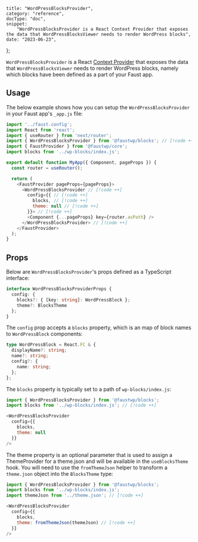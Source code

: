 	title: "WordPressBlocksProvider",
	category: "reference",
	docType: "doc",
	snippet:
		"WordPressBlocksProvider is a React Context Provider that exposes the data that WordPressBlocksViewer needs to render WordPress blocks",
	date: "2023-06-23",
};

`WordPressBlocksProvider` is a React [Context Provider](https://react.dev/reference/react/createContext#provider) that exposes the data that `WordPressBlocksViewer` needs to render WordPress blocks, namely which blocks have been defined as a part of your Faust app.

## Usage

The below example shows how you can setup the `WordPressBlocksProvider` in your Faust app's `_app.js` file:

```js title="pages/_app.js"
import '../faust.config';
import React from 'react';
import { useRouter } from 'next/router';
import { WordPressBlocksProvider } from '@faustwp/blocks'; // [!code ++]
import { FaustProvider } from '@faustwp/core';
import blocks from '../wp-blocks/index.js';

export default function MyApp({ Component, pageProps }) {
  const router = useRouter();

  return (
    <FaustProvider pageProps={pageProps}>
      <WordPressBlocksProvider // [!code ++]
        config={{ // [!code ++]
          blocks, // [!code ++]
          theme: null // [!code ++]
        }}> // [!code ++]
        <Component {...pageProps} key={router.asPath} />
      </WordPressBlocksProvider> // [!code ++]
    </FaustProvider>
  );
}
```

## Props

Below are `WordPressBlocksProvider`'s props defined as a TypeScript interface:

```ts
interface WordPressBlocksProviderProps {
  config: {
    blocks?: { [key: string]: WordPressBlock };
    theme?: BlocksTheme
  };
}
```

The `config` prop accepts a `blocks` property, which is an map of block names to `WordPressBlock` components:

```ts
type WordPressBlock = React.FC & {
  displayName?: string;
  name?: string;
  config?: {
    name: string;
  };
};
```

The `blocks` property is typically set to a path of `wp-blocks/index.js`:

```js
import { WordPressBlocksProvider } from '@faustwp/blocks';
import blocks from '../wp-blocks/index.js'; // [!code ++]

<WordPressBlocksProvider
  config={{
    blocks,
    theme: null
  }}
/>
  ```

The theme property is an optional parameter that is used to assign a ThemeProvider for a theme.json and will be available in the `useBlocksTheme` hook. You will need to use the `fromThemeJson` helper to transform a `theme.json` object into the `BlocksTheme` type:

```js
import { WordPressBlocksProvider } from '@faustwp/blocks';
import blocks from '../wp-blocks/index.js';
import themeJson from '../theme.json'; // [!code ++]

<WordPressBlocksProvider
  config={{
    blocks,
    theme: fromThemeJson(themeJson) // [!code ++]
  }}
/>
```
